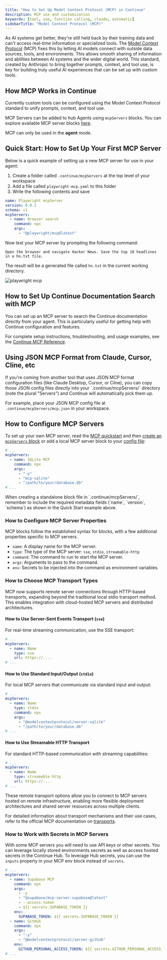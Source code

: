 ```yaml
---
title: "How to Set Up Model Context Protocol (MCP) in Continue"
description: MCP use and customization
keywords: [tool, use, function calling, claude, automatic]
sidebarTitle: "Model Context Protocol (MCP)"
---
```


As AI systems get better, they're still held back by their training data and
can't access real-time information or specialized tools. The [Model Context
Protocol](https://modelcontextprotocol.io/introduction) (MCP) fixes this by
letting AI models connect with outside data sources, tools, and environments.
This allows smooth sharing of information and abilities between AI systems and
the wider digital world. This standard, created by Anthropic to bring together
prompts, context, and tool use, is key for building truly useful AI experiences
that can be set up with custom tools.

## How MCP Works in Continue

Currently custom tools can be configured using the Model Context
Protocol standard to unify prompts, context, and tool use.

MCP Servers can be added to hub Agents using `mcpServers` blocks. You can
explore available MCP server blocks
[here](https://hub.continue.dev/explore/mcp).

<Info>MCP can only be used in the **agent** mode.</Info>

## Quick Start: How to Set Up Your First MCP Server

Below is a quick example of setting up a new MCP server for use in your agent:

1. Create a folder called `.continue/mcpServers` at the top level of your workspace
2. Add a file called `playwright-mcp.yaml` to this folder
3. Write the following contents and save

```yaml title=".continue/mcpServers/playwright-mcp.yaml"
name: Playwright mcpServer
version: 0.0.1
schema: v1
mcpServers:
  - name: Browser search
    command: npx
    args:
      - "@playwright/mcp@latest"
```

Now test your MCP server by prompting the following command:

```
Open the browser and navigate Hacker News. Save the top 10 headlines in a hn.txt file.
```

The result will be a generated file called `hn.txt` in the current working directory.

![playwright mcp](/images/mcp-playwright.png)

## How to Set Up Continue Documentation Search with MCP

You can set up an MCP server to search the Continue documentation directly from your agent. This is particularly useful for getting help with Continue configuration and features.

For complete setup instructions, troubleshooting, and usage examples, see the [Continue MCP Reference](/reference/continue-mcp).

## Using JSON MCP Format from Claude, Cursor, Cline, etc

<Info>
If you're coming from another tool that uses JSON MCP format configuration files (like Claude Desktop, Cursor, or Cline), you can copy those JSON config files directly into your `.continue/mcpServers/` directory (note the plural "Servers") and Continue will automatically pick them up.

For example, place your JSON MCP config file at `.continue/mcpServers/mcp.json` in your workspace.
</Info>

## How to Configure MCP Servers

To set up your own MCP server, read the [MCP
quickstart](https://modelcontextprotocol.io/quickstart) and then [create an
`mcpServers`
block](https://hub.continue.dev/new?type=block&blockType=mcpServers) or add a local MCP
server block to your [config file](./configuration.md):

```yaml title="config.yaml"
# ...
mcpServers:
  - name: SQLite MCP
    command: npx
    args:
      - "-y"
      - "mcp-sqlite"
      - "/path/to/your/database.db"
# ...
```

<Note>
When creating a standalone block file in `.continue/mcpServers/`, remember to include the required metadata fields (`name`, `version`, `schema`) as shown in the Quick Start example above.
</Note>

### How to Configure MCP Server Properties

MCP blocks follow the established syntax for blocks, with a few additional properties specific to MCP servers.

- `name`: A display name for the MCP server.
- `type`: The type of the MCP server: `sse`, `stdio`, `streamable-http`
- `command`: The command to run to start the MCP server.
- `args`: Arguments to pass to the command.
- `env`: Secrets to be injected into the command as environment variables.

### How to Choose MCP Transport Types

MCP now supports remote server connections through HTTP-based transports, expanding beyond the traditional local stdio transport method. This enables integration with cloud-hosted MCP servers and distributed architectures.

#### How to Use Server-Sent Events Transport (`sse`)

For real-time streaming communication, use the SSE transport:

```yaml
# ...
mcpServers:
  - name: Name
    type: sse
    url: https://....
# ...
```

#### How to Use Standard Input/Output (`stdio`)

For local MCP servers that communicate via standard input and output:

```yaml
# ...
mcpServers:
  - name: Name
    type: stdio
    command: npx
    args:
      - "@modelcontextprotocol/server-sqlite"
      - "/path/to/your/database.db"
# ...
```

#### How to Use Streamable HTTP Transport

For standard HTTP-based communication with streaming capabilities:

```yaml
# ...
mcpServers:
  - name: Name
    type: streamable-http
    url: https://....
# ...
```

These remote transport options allow you to connect to MCP servers hosted on remote infrastructure, enabling more flexible deployment architectures and shared server resources across multiple clients.

For detailed information about transport mechanisms and their use cases, refer to the official MCP documentation on [transports](https://modelcontextprotocol.io/docs/concepts/transports#server-sent-events-sse).

### How to Work with Secrets in MCP Servers

With some MCP servers you will need to use API keys or other secrets. You can leverage locally stored environments secrets
as well as access hosted secrets in the Continue Hub. To leverage Hub secrets, you can use the `inputs` property in your MCP env block instead of `secrets`.

```yaml
# ...
mcpServers:
  - name: Supabase MCP
    command: npx
    args:
      - -y
      - "@supabase/mcp-server-supabase@latest"
      - --access-token
      - ${{ secrets.SUPABASE_TOKEN }}
    env:
      SUPABASE_TOKEN: ${{ secrets.SUPABASE_TOKEN }}
  - name: GitHub
    command: npx
    args:
      - "-y"
      - "@modelcontextprotocol/server-github"
    env:
      GITHUB_PERSONAL_ACCESS_TOKEN: ${{ secrets.GITHUB_PERSONAL_ACCESS_TOKEN }}
# ...
```
